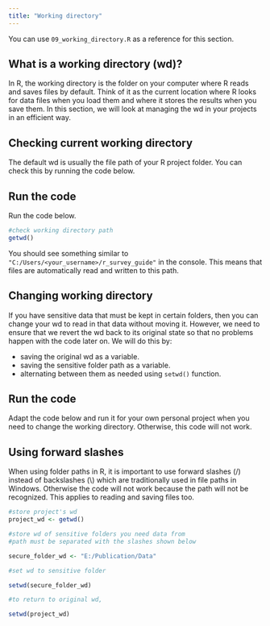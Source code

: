 ```yaml
---
title: "Working directory"
---
```


You can use `09_working_directory.R` as a reference for this section.

## What is a working directory (wd)?

In R, the working directory is the folder on your computer where R reads and saves files by default. Think of it as the current location where R looks for data files when you load them and where it stores the results when you save them. In this section, we will look at managing the wd in your projects in an efficient way.

## Checking current working directory

The default wd is usually the file path of your R project folder. You can check this by running the code below.

::: callout-important
## Run the code

Run the code below.
:::

```r

#check working directory path 
getwd()

```

You should see something similar to `"C:/Users/<your_username>/r_survey_guide"` in the console. This means that files are automatically read and written to this path.

## Changing working directory

If you have sensitive data that must be kept in certain folders, then you can change your wd to read in that data without moving it. However, we need to ensure that we revert the wd back to its original state so that no problems happen with the code later on. We will do this by:

-   saving the original wd as a variable.
-   saving the sensitive folder path as a variable.
-   alternating between them as needed using `setwd()` function.

::: callout-important
## Run the code

Adapt the code below and run it for your own personal project when you need to change the working directory. Otherwise, this code will not work.
:::

::: callout-warning
## Using forward slashes

When using folder paths in R, it is important to use forward slashes (/) instead of backslashes (\\) which are traditionally used in file paths in Windows. Otherwise the code will not work because the path will not be recognized. This applies to reading and saving files too.
:::

```r

#store project's wd
project_wd <- getwd()

#store wd of sensitive folders you need data from
#path must be separated with the slashes shown below

secure_folder_wd <- "E:/Publication/Data"

#set wd to sensitive folder

setwd(secure_folder_wd)

#to return to original wd,

setwd(project_wd)

```
